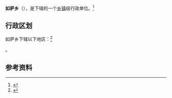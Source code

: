 {{中国乡级行政区|54/23/27/209/000}}

'''如萨乡'''（{{bo|z=རུ་གསར་}}），是{{PRC admin/fullname|54/23/27/209/000|3}}下辖的一个[[乡镇|乡镇]]级行政单位。<ref>{{PRC admin/ref sgc|{{PRC admin/parent|54/23/27/209/000}}}}</ref>

== 行政区划 ==

如萨乡下辖以下地区：<ref>{{PRC admin/ref sgc|54/23/27/209/000}}</ref>

{{PRC admin/children|54/23/27/209/000}}。

== 参考资料 ==

{{reflist}}

{{行政区划小作品}}
{{PRC admin/navcat|54/23/27/209/000}}